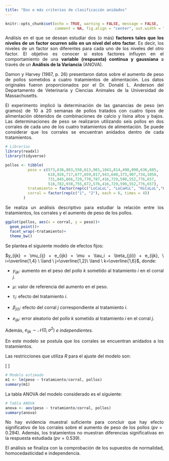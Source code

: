 ```yaml
---
title: "Dos o más criterios de clasificación anidados"
---
```


```r
knitr::opts_chunk$set(echo = TRUE, warning = FALSE, message = FALSE, 
                      comment = NA, fig.align = "center", out.width = "75%")
```

<div style="text-align: justify">

Análisis en el que se desean estudiar dos (o más) **factores tales que los niveles de un factor ocurren sólo en un nivel del otro factor**. Es decir, los niveles de un factor son diferentes para cada uno de los niveles del otro factor. El objetivo es conocer si estos factores influyen en el comportamiento de una **variable (respuesta) continua y gaussiana** a través de un **Análisis de la Variancia** (ANOVA).

Damon y Harvey (1987, p. 26) presentaron datos sobre el aumento de peso de pollos sometidos a cuatro tratamientos de alimentación. Los datos originales fueron proporcionados por el Dr. Donald L. Anderson del Departamento de Veterinaria y Ciencias Animales de la Universidad de Massachusetts. 

El experimento implicó la determinación de las ganancias de peso (en gramos) de 10 a 20 semanas de pollos tratados con cuatro tipos de alimentación obtenidos de combinaciones de calcio y lisina altos y bajos. Las determinaciones de peso se realizaron utilizando seis pollos en dos corrales de cada uno de los cuatro tratamientos de alimentación. Se puede considerar que los corrales se encuentran anidados dentro de cada tratamientos. 

```r
# Librerías
library(readxl)
library(tidyverse)
```

```r
pollos <- tibble(
          peso = c(573,636,883,550,613,901,1041,814,498,890,636,685,
                   618,926,717,677,659,817,943,640,373,907,734,1050,
                   731,845,866,729,770,787,416,729,590,552,776,657,
                   518,782,938,755,672,576,416,729,590,552,776,657),
          tratamiento = factor(rep(c("LoCaLoL", "LoCaHiL", "HiCaLoL","HiCaHiL"), each = 12)),
          corral = factor(rep(c("1", "2"), each = 6, times = 4))
        )
```

Se realiza un análisis descriptivo para estudiar la relación entre los tratamientos, los corrales y el aumento de peso de los pollos. 

```r
ggplot(pollos, aes(x = corral, y = peso))+
  geom_point()+
  facet_wrap(~tratamiento)+
  theme_bw()
```

Se plantea el siguiente modelo de efectos fijos: \

$y_{ijk} = \mu_{ij} + e_{ijk}  = \mu + \tau_i + \beta_{j(i)} + e_{ijk}, \ i=\overline{1,4} \ \land \ j=\overline{1,2}\ \land \ k=\overline{1,6}$, donde:

-   $y_{ijk}$: aumento en el peso del pollo $k$ sometido al tratamiento $i$ en el corral $j$.

-   $\mu$: valor de referencia del aumento en el peso.

-   $\tau_i$: efecto del tratamiento $i$.

-   $\beta_{j(i)}$: efecto del corral $j$ correspondiente al tratamiento $i$.

-   $e_{ijk}$: error aleatorio del pollo $k$ sometido al tratamiento $i$ en el corral $j$.

Además, $e_{ijk} \sim \mathcal{N}(0,\sigma^2)$ *e independientes.*

En este modelo se postula que los corrales se encuentran anidados a los tratamientos.

Las restricciones que utiliza $R$ para el ajuste del modelo son:

\[ \begin{align*}
      \tau_1 &= 0 \\
      \beta_{1(1)} &= 0 \\
      \beta_{1(2)} &= 0 \\
      \beta_{1(3)} &= 0 \\
      \beta_{1(4)} &= 0 
   \end{align*}\]

```r
# Modelo estimado
m1 <- lm(peso ~ tratamiento/corral, pollos)
summary(m1)
```

La tabla ANOVA del modelo considerado es el siguiente:

```r
# Tabla ANOVA
anova <- aov(peso ~ tratamiento/corral, pollos)
summary(anova)
```

No hay evidencia muestral suficiente para concluir que hay efecto significativo de los corrales sobre el aumento de peso de los pollos ($pv= 0.294$). Además, los tratamientos no muestran diferencias significativas en la respuesta estudiada ($pv= 0.539$). 

El análisis se finaliza con la comprobación de los supuestos de normalidad, homocedasticidad e independencia.

<div/>
